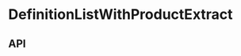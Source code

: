 
<Meta
  title="Components/DefinitionListWithProductExtract"
  component={DefinitionListWithProductExtract}
/>

# DefinitionListWithProductExtract

<Preview>
  <Story name="Base component">
    <DefinitionListWithProductExtract
      dataTestRef={DefinitionListWithProductExtractFixture.dataTestRef}
      product={DefinitionListWithProductExtractFixture.product}
      productBottomBorder={knobs.boolean(
        'productBottomBorder',
        false,
        'Presentation',
      )}
      itemBottomBorder={knobs.boolean(
        'itemBottomBorder',
        false,
        'Presentation',
      )}
      productItemNumber={knobs.select(
        'itemNum',
        [1, 2, 3, 4],
        4,
        'Presentation',
      )}
      isVisible={knobs.boolean('isActive', true, 'Presentation')}
      items={DefinitionListWithProductExtractFixture.items}
      theme={knobs.select('theme', ['dark', 'light'], 'dark', 'Presentation')}
      works={DefinitionListWithProductExtractFixture.works}
    />
  </Story>
</Preview>

## API

<Props of={DefinitionListWithProductExtract} />
